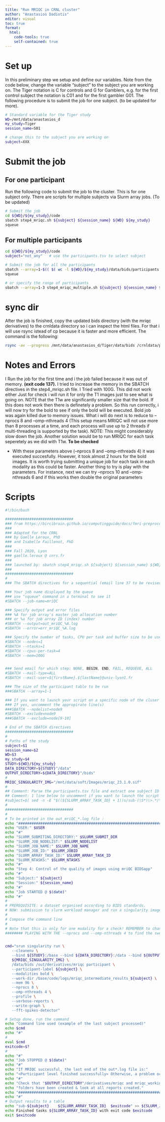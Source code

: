 ```yaml
---
title: "Run MRIQC in CRNL cluster"
author: "Anastasios Dadiotis"
editor: visual
toc: true
format:
  html:
    code-tools: true
    self-contained: true
---
```


# Set up

In this preliminary step we setup and define our variables. Note from the code below, change the variable “subject” to the subject you are working on. The Tiger notation is C for controls and G for Gamblers, e.g. for the first control subject the notation is C01 and for the first gambler G01. The following procedure is to submit the job for one subject. (to be updated for more).

``` bash
# Standard variable for the Tiger study
WD=/mnt/data/anastasios_d
my_study=Tiger
session_name=S01

# change this to the subject you are working on
subject=XXX
```

# Submit the job

## For one participant

Run the following code to submit the job to the cluster. This is for one subject only. There are scripts for multiple subjects via Slurm array jobs. (To be updated)

``` bash
# Submit the job
cd ${WD}/${my_study}/code
sbatch step4_mriqc.sh ${subject} ${session_name} ${WD} ${my_study}
squeue
```

## For multiple participants

``` bash
cd ${WD}/${my_study}/code
subject="not_any"   # use the participants.tsv to select subject 

# Submit the job for all the participants
sbatch --array=1-$(( $( wc -l ${WD}/${my_study}/data/bids/participants.tsv | cut -f1 -d' ' ) - 1 )) step4_mriqc_multiple.sh ${subject} ${session_name} ${WD} ${my_study}
squeue

# or specify the range of participants
sbatch --array=1-3 step4_mriqc_multiple.sh ${subject} ${session_name} ${WD} ${my_study}
```

# sync dir

After the job is finished, copy the updated bids directory (with the mriqc derivatives) to the crnldata directory so i can inspect the html files. For that i will use rsync istead of cp because it is faster and more efficient. The command is the following:

``` bash
rsync -av --progress /mnt/data/anastasios_d/Tiger/data/bids /crnldata/psyr2/Anastasios/Tiger_fmri/Tiger/data/
```

# Notes and Errors

I Run the job for the first time and i the job failed because it was out of memory. **(exit code 137).** I tried to increase the memory in the SBATCH directives in the step4_mriqc.sh file. I Tried with 100G. This did not work either Just for check i will run it for only the T1 images just to see what is going on. NOTE that the T1w are significantly smaller size that the bold. If this does not work then there is definetely a problem. So this run correctly, i will now try for the bold to see if only the bold will be executed. Bold job was again killed due to memory issues. What i will do next is to reduce to --nprocs 8 and --omp-nthreads 4 (This setup means MRIQC will not use more than 8 processes at a time, and each process will use up to 2 threads if multi-threading is supported by the task). NOTE: This might considerably slow down the job. Another solution would be to run MRIQC for each task seperetely as we did with T1w. **To be checked**

-   With these parameters above (--nprocs 8 and --omp-nthreads 4) it was executed succesfully. However, it took almost 2 hours for the bold images. It is worth trying submitting a unique job for each task in each modality as this could be faster. Another thing to try is play with the parameters. For instance, next we can try --nprocs 10 and --omp-nthreads 6 and if this works then double the original parameters

# Scripts

``` .bash
#!/bin/bash

###############################
### from https://bircibrain.github.io/computingguide/docs/fmri-preprocessing/mriqc.html#singularitystorrs-hpc
### 
### Adapted for the CRNL 
### by Gaelle Leroux, PhD
### and Isabelle Faillenot, PhD
###
### Fall 2020, Lyon
### gaelle.leroux @ cnrs.fr
###
### launched by: sbatch step4_mriqc.sh ${subject} ${session_name} ${WD} ${my_study}
###
###############################
#
### The SBATCH directives for a sequential (email line 37 to be revised only):

### Your job name displayed by the queue
### use "squeue" command in a terminal to see it
#SBATCH --job-name=mriQC

### Specify output and error files
### %A for job array's master job allocation number
### or %a for job array ID (index) number
#SBATCH --output=out_mriQC_%A.log
#SBATCH --error=err_mriQC_%A.log

### Specify the number of tasks, CPU per task and buffer size to be used
#SBATCH --nodes=1
#SBATCH --ntasks=1
#SBATCH --cpus-per-task=4
#SBATCH --mem=100G


### Send email for which step: NONE, BEGIN, END, FAIL, REQUEUE, ALL
#SBATCH --mail-type=ALL
#SBATCH --mail-user=${firstName}.${lastName}@univ-lyon1.fr

### The size of the participant table to be run
###SBATCH --array=1-1

### If you want to launch your script on a specific node of the cluser
### If yes, uncomment the appropirate line(s) 
###SBATCH --nodelist=node9
#SBATCH --exclude=node9
###SBATCH --exclude=node[9-10]

# End of the SBATCH directives
###############################
#
# Paths of the study
subject=$1
session_name=$2
WD=$3
my_study=$4
STUDY=${WD}/${my_study}
DATA_DIRECTORY=${STUDY}"/data"
OUTPUT_DIRECTORY=${DATA_DIRECTORY}"/bids"
#
MRIQC_SINGULARITY_IMG="/mnt/data/soft/Images/mriqc_23.1.0.sif"
#
## Comment: Parse the participants.tsv file and extract one subject ID from the line corresponding to this SLURM task.
## Comment: 1 line below to uncomment if you want to launch the script for all the subjects listed in ${DATA_DIRECTORY}/participants.tsv
#subject=$( sed -n -E "$((${SLURM_ARRAY_TASK_ID} + 1))s/sub-(\S*)\>.*/\1/gp" ${DATA_DIRECTORY}/participants.tsv )
#
###############################
#
# To be printed in the out_mriQC_*.log file :
echo "#########################################################################"
echo "USER:" $USER
echo "#"
echo "SLURM_SUBMITING_DIRECTORY:" $SLURM_SUBMIT_DIR
echo "SLURM_JOB_NODELIST:" $SLURM_NODELIST
echo "SLURM_JOB_NAME:" $SLURM_JOB_NAME
echo "SLURM_JOB_ID:" $SLURM_JOBID
echo "SLURM_ARRAY_TASK_ID:" $SLURM_ARRAY_TASK_ID
echo "SLURM_NTASKS:" $SLURM_NTASKS
echo "#"
echo "Step 4: Control of the quality of images using mriQC BIDSapp"
echo "#"
echo "Subject:" ${subject}
echo "Session:" ${session_name}
echo "#"
echo "Job STARTED @ $(date)"
echo "#"
#
# PREREQUISITE: a dataset organised according to BIDS standards.
# NOW: submission to slurm workload manager and run a singularity image for mriQC 
#
# Compose the command line
#
# Note that this is only for one modality for a check! REMEMBER to change it afterwards to run all modalities
######## PLAYING WITH THE --nprocs and --omp-nthreads 4 to find the sweet spot remember to change that


cmd="srun singularity run \
   --cleanenv \
   --bind ${STUDY}:/base --bind ${DATA_DIRECTORY}:/data --bind ${OUTPUT_DIRECTORY}:/out \
   ${MRIQC_SINGULARITY_IMG} \
   /data/bids /out/derivatives/mriqc participant \
   --participant-label ${subject} \
   --modalities bold \
   --work-dir /base/code/logs/mriqc_intermediate_results_${subject} \
   --mem 96 \
   --nprocs 8 \
   --omp-nthreads 4 \
   --profile \
   --verbose-reports \
   --write-graph \
   --fft-spikes-detector"

# Setup done, run the command
echo "Command line used (example of the last subject processed)"
echo $cmd
echo "#"
#
eval $cmd
exitcode=$?
#
echo "#"
echo "Job STOPPED @ $(date)"
echo "#"
echo "If MRIQC successful, the last end of the out*.log file is:"
echo "<Participant level finished successfully> Otherwise, a problem occured."
echo "#"
echo "Check that "$OUTPUT_DIRECTORY"/derivatives/mriqc and mriqc_working_directory"
echo "folders have been created & look at all reports created."
echo "############################################################################################"
echo "#"
# Output results to a table
echo "sub-${subject}    ${SLURM_ARRAY_TASK_ID}  $exitcode" >> ${SLURM_JOB_NAME}.step4.${SLURM_ARRAY_JOB_ID}.tsv
echo Finished tasks ${SLURM_ARRAY_TASK_ID} with exit code $exitcode
exit $exitcode
```
